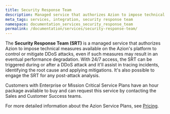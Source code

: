 ```yaml
---
title: Security Response Team
description: Managed service that authorizes Azion to impose technical measures available on the Azion's platform to control or mitigate DDoS attacks, even if such measures may result in an eventual performance degradation.
meta_tags: services, integration, security response team
namespace: documentation_services_security_response_team
permalink: /documentation/services/security-response-team/
---
```


The **Security Response Team (SRT)** is a managed service that authorizes Azion to impose technical measures available on the Azion's platform to control or mitigate DDoS attacks, even if such measures may result in an eventual performance degradation. With 24/7 access, the SRT can be triggered during or after a DDoS attack and it'll assist in tracing incidents, identifying the root cause and applying mitigations. It's also possible to engage the SRT for any post-attack analysis. 

Customers with Enterprise or Mission Critical Service Plans have an hour package available to buy and can request this service by contacting the Sales and Customer Success teams. 

For more detailed information about the Azion Service Plans, see [Pricing](https://www.azion.com/en/pricing/).
